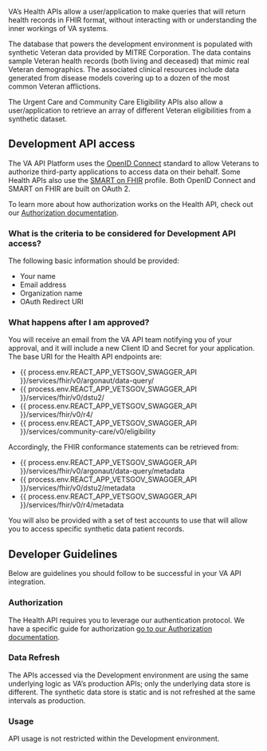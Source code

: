 VA’s Health APIs allow a user/application to make queries that will return health records in FHIR format, without interacting with or understanding the inner workings of VA systems.

The database that powers the development environment is populated with synthetic Veteran data provided by MITRE Corporation. The data contains sample Veteran health records (both living and deceased) that mimic real Veteran demographics. The associated clinical resources include data generated from disease models covering up to a dozen of the most common Veteran afflictions.

The Urgent Care and Community Care Eligibility APIs also allow a user/application to retrieve an array of different Veteran eligibilities from a synthetic dataset.

## Development API access

The VA API Platform uses the [OpenID Connect](https://openid.net/specs/openid-connect-core-1_0.html) standard to allow Veterans to authorize third-party applications to access data on their behalf. Some Health APIs also use the [SMART on FHIR](http://docs.smarthealthit.org/) profile. Both OpenID Connect and SMART on FHIR are built on OAuth 2.

To learn more about how authorization works on the Health API, check out our [Authorization documentation](/explore/health/docs/authorization).

### What is the criteria to be considered for Development API access?

The following basic information should be provided:

 * Your name
 * Email address
 * Organization name
 * OAuth Redirect URI

### What happens after I am approved?

You will receive an email from the VA API team notifying you of your approval, and it will include a new Client ID and Secret for your application. The base URI for the Health API endpoints are:

 * {{ process.env.REACT_APP_VETSGOV_SWAGGER_API }}/services/fhir/v0/argonaut/data-query/
 * {{ process.env.REACT_APP_VETSGOV_SWAGGER_API }}/services/fhir/v0/dstu2/
 * {{ process.env.REACT_APP_VETSGOV_SWAGGER_API }}/services/fhir/v0/r4/
 * {{ process.env.REACT_APP_VETSGOV_SWAGGER_API }}/services/community-care/v0/eligibility

Accordingly, the FHIR conformance statements can be retrieved from:

 * {{ process.env.REACT_APP_VETSGOV_SWAGGER_API }}/services/fhir/v0/argonaut/data-query/metadata
 * {{ process.env.REACT_APP_VETSGOV_SWAGGER_API }}/services/fhir/v0/dstu2/metadata
 * {{ process.env.REACT_APP_VETSGOV_SWAGGER_API }}/services/fhir/v0/r4/metadata

You will also be provided with a set of test accounts to use that will allow you to access specific synthetic data patient records.

## Developer Guidelines

Below are guidelines you should follow to be successful in your VA API integration.

### Authorization

The Health API requires you to leverage our authentication protocol. We have a specific guide for authorization [go to our Authorization documentation](/explore/health/docs/authorization).

### Data Refresh

The APIs accessed via the Development environment are using the same underlying logic as VA’s production APIs; only the underlying data store is different. The synthetic data store is static and is not refreshed at the same intervals as production.

### Usage

API usage is not restricted within the Development environment.
